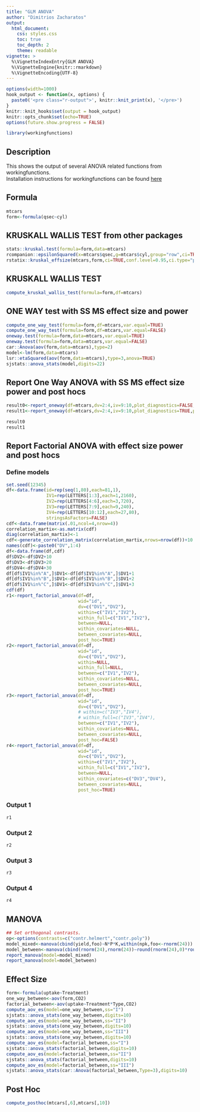 ```yaml
---
title: "GLM ANOVA"
author: "Dimitrios Zacharatos"
output:
  html_document:
    css: styles.css
    toc: true
    toc_depth: 2
    theme: readable
vignette: >
  %\VignetteIndexEntry{GLM ANOVA}
  %\VignetteEngine{knitr::rmarkdown}
  %\VignetteEncoding{UTF-8}
---
```


```r
options(width=1000)
hook_output <- function(x, options) {
  paste0('<pre class="r-output">', knitr::knit_print(x), '</pre>')
}
knitr::knit_hooks$set(output = hook_output)
knitr::opts_chunk$set(echo=TRUE)
options(future.show.progress = FALSE)
```

```r
library(workingfunctions)
```

## Description
This shows the output of several ANOVA related functions from workingfunctions.  
Installation instructions for workingfunctions can be found [here](https://github.com/sedzinfo/workingfunctions)

## Formula
```r
mtcars
form<-formula(qsec~cyl)
```

## KRUSKALL WALLIS TEST from other packages
```r
stats::kruskal.test(formula=form,data=mtcars)
rcompanion::epsilonSquared(x=mtcars$qsec,g=mtcars$cyl,group="row",ci=TRUE,conf=0.95,type="perc",R=1000,digits=3)
rstatix::kruskal_effsize(mtcars,form,ci=TRUE,conf.level=0.95,ci.type="perc",nboot=100)
```

## KRUSKALL WALLIS TEST
```r
compute_kruskal_wallis_test(formula=form,df=mtcars)
```

## ONE WAY test with SS MS effect size and power
```r
compute_one_way_test(formula=form,df=mtcars,var.equal=TRUE)
compute_one_way_test(formula=form,df=mtcars,var.equal=FALSE)
oneway.test(formula=form,data=mtcars,var.equal=TRUE)
oneway.test(formula=form,data=mtcars,var.equal=FALSE)
car::Anova(aov(form,data=mtcars),type=2)
model<-lm(form,data=mtcars)
lsr::etaSquared(aov(form,data=mtcars),type=3,anova=TRUE)
sjstats::anova_stats(model,digits=22)
```

## Report One Way ANOVA with SS MS effect size power and post hocs
```r
result0<-report_oneway(df=mtcars,dv=2:4,iv=9:10,plot_diagnostics=FALSE,plot_means=FALSE)
result1<-report_oneway(df=mtcars,dv=2:4,iv=9:10,plot_diagnostics=TRUE,plot_means=TRUE)
```

```r
result0
result1
```

## Report Factorial ANOVA with effect size power and post hocs
### Define models
```r
set.seed(12345)
df<-data.frame(id=rep(seq(1,80),each=81,1),
               IV1=rep(LETTERS[1:3],each=1,2160),
               IV2=rep(LETTERS[4:6],each=3,720),
               IV3=rep(LETTERS[7:9],each=9,240),
               IV4=rep(LETTERS[10:12],each=27,80),
               stringsAsFactors=FALSE)
cdf<-data.frame(matrix(.01,ncol=4,nrow=4))
correlation_martix<-as.matrix(cdf)
diag(correlation_martix)<-1
cdf<-generate_correlation_matrix(correlation_martix,nrows=nrow(df))+10
names(cdf)<-paste0("DV",1:4)
df<-data.frame(df,cdf)
df$DV2<-df$DV2+10
df$DV3<-df$DV3+20
df$DV4<-df$DV4+30
df[df$IV1%in%"A",]$DV1<-df[df$IV1%in%"A",]$DV1+1
df[df$IV1%in%"B",]$DV1<-df[df$IV1%in%"B",]$DV1+2
df[df$IV1%in%"C",]$DV1<-df[df$IV1%in%"C",]$DV1+3
cdf(df)
r1<-report_factorial_anova(df=df,
                           wid="id",
                           dv=c("DV1","DV2"),
                           within=c("IV1","IV2"),
                           within_full=c("IV1","IV2"),
                           between=NULL,
                           within_covariates=NULL,
                           between_covariates=NULL,
                           post_hoc=TRUE)
r2<-report_factorial_anova(df=df,
                           wid="id",
                           dv=c("DV1","DV2"),
                           within=NULL,
                           within_full=NULL,
                           between=c("IV1","IV2"),
                           within_covariates=NULL,
                           between_covariates=NULL,
                           post_hoc=TRUE)
r3<-report_factorial_anova(df=df,
                           wid="id",
                           dv=c("DV1","DV2"),
                           # within=c("IV3","IV4"),
                           # within_full=c("IV3","IV4"),
                           between=c("IV1","IV2"),
                           within_covariates=NULL,
                           between_covariates=NULL,
                           post_hoc=FALSE)
r4<-report_factorial_anova(df=df,
                           wid="id",
                           dv=c("DV1","DV2"),
                           within=c("IV1","IV2"),
                           within_full=c("IV1","IV2"),
                           between=NULL,
                           within_covariates=c("DV3","DV4"),
                           between_covariates=NULL,
                           post_hoc=TRUE)
```

### Output 1
```r
r1
```

### Output 2
```r
r2
```

### Output 3
```r
r3
```

### Output 4
```r
r4
```

## MANOVA
```r
## Set orthogonal contrasts.
op<-options(contrasts=c("contr.helmert","contr.poly"))
model_mixed<-manova(cbind(yield,foo)~N*P*K,within(npk,foo<-rnorm(24)))
model_between<-manova(cbind(rnorm(24),rnorm(24))~round(rnorm(24),0)*round(rnorm(24),0))
report_manova(model=model_mixed)
report_manova(model=model_between)
```

## Effect Size
```r
form<-formula(uptake~Treatment)
one_way_between<-aov(form,CO2)
factorial_between<-aov(uptake~Treatment*Type,CO2)
compute_aov_es(model=one_way_between,ss="I")
sjstats::anova_stats(one_way_between,digits=10)
compute_aov_es(model=one_way_between,ss="II")
sjstats::anova_stats(one_way_between,digits=10)
compute_aov_es(model=one_way_between,ss="III")
sjstats::anova_stats(one_way_between,digits=10)
compute_aov_es(model=factorial_between,ss="I")
sjstats::anova_stats(factorial_between,digits=10)
compute_aov_es(model=factorial_between,ss="II")
sjstats::anova_stats(factorial_between,digits=10)
compute_aov_es(model=factorial_between,ss="III")
sjstats::anova_stats(car::Anova(factorial_between,Type=3),digits=10)
```

## Post Hoc
```r
compute_posthoc(mtcars[,6],mtcars[,10])
```
